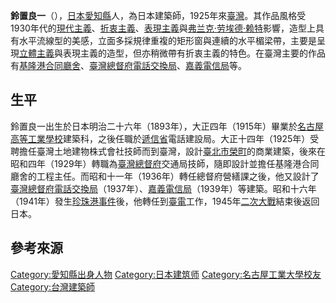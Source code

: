 '''鈴置良一'''（{{bd|1893年||？}}），[[日本|日本]][[愛知縣|愛知縣]]人，為日本建築師，1925年來[[臺灣|臺灣]]{{r|李}}。其作品風格受1930年代的[[現代主義|現代主義]]、[[折衷主義|折衷主義]]、[[表現主義|表現主義]]與[[弗兰克·劳埃德·赖特|弗兰克·劳埃德·赖特]]影響，造型上具有水平流線型的美感{{r|李}}，立面多採規律重複的矩形窗與連續的水平楣梁帶{{r|史}}，主要是呈現[[立體主義|立體主義]]與表現主義的造型，但亦稍微帶有折衷主義的特色{{r|臺}}。在臺灣主要的作品有[[海港大樓|基隆港合同廳舍]]、[[臺灣總督府電話交換局|臺灣總督府電話交換局]]、[[原嘉義電信局|嘉義電信局]]等{{r|李}}。
== 生平 ==
鈴置良一出生於日本明治二十六年（1893年），大正四年（1915年）畢業於[[名古屋高等工業學校|名古屋高等工業學校]]建築科，之後任職於[[遞信省_(日本)|遞信省]]電話建設局{{r|李}}。大正十四年（1925年）受聘擔任臺灣土地建物株式會社技師而到臺灣，設計[[臺北市|臺北市]][[榮町_(台北市)|榮町]]的商業建築，後來在昭和四年（1929年）轉職為[[臺灣總督府|臺灣總督府]]交通局技師，隨即設計並擔任基隆港合同廳舍的工程主任{{r|史}}。而昭和十一年（1936年）轉任總督府營繕課之後，他又設計了[[臺灣總督府電話交換局|臺灣總督府電話交換局]]（1937年）、[[原嘉義電信局|嘉義電信局]]（1939年）等建築{{r|臺}}。昭和十六年（1941年）發生[[珍珠港事件|珍珠港事件]]後，他轉任到[[臺電|臺電]]工作，1945年[[二次大戰|二次大戰]]結束後返回日本{{r|臺}}。

== 參考來源 ==
{{reflist|refs=
<ref name="李">{{cite book|author=[[李乾朗|李乾朗]]|title= 《台灣古建築圖解事典》 |edition= 四版五刷 |date=2009-04-10 |publisher=[[遠流出版公司|遠流出版公司]] |location=台北市 |isbn= 967-32-4957-X |pages=208頁}}</ref>
<ref name="史">{{cite book |title=《台灣歷史建築百景專輯》 |date=2004-06-30 |edition=二版一刷 |publisher=[[行政院文化建設委員會|行政院文化建設委員會]] |location=臺北市 |isbn=957-01-2749-X |pages=32頁}}</ref>
<ref name="臺">{{cite web |url=http://memory.ncl.edu.tw/tm_cgi/hypage.cgi?HYPAGE=toolbox_figure_detail.hpg&project_id=twpeop&dtd_id=15&subject_name=%E8%87%BA%E7%81%A3%E4%BA%BA%E7%89%A9%E8%AA%8C%281895-1945%29&subject_url=toolbox_figure.hpg&xml_id=0000296028&who=%E9%88%B4%E7%BD%AE%E8%89%AF%E4%B8%80 |language=zh-tw |title=鈴置良一 |publisher=臺灣記憶 |author=郭啟傳 |accessdate=2011-05-03 |archive-date=2016-03-04 |archive-url=https://web.archive.org/web/20160304200122/http://memory.ncl.edu.tw/tm_cgi/hypage.cgi?HYPAGE=toolbox_figure_detail.hpg&project_id=twpeop&dtd_id=15&subject_name=%E8%87%BA%E7%81%A3%E4%BA%BA%E7%89%A9%E8%AA%8C(1895-1945)&subject_url=toolbox_figure.hpg&xml_id=0000296028&who=%E9%88%B4%E7%BD%AE%E8%89%AF%E4%B8%80 |dead-url=no }}</ref>}}

[[Category:愛知縣出身人物|Category:愛知縣出身人物]]
[[Category:日本建筑师|Category:日本建筑师]]
[[Category:名古屋工業大學校友|Category:名古屋工業大學校友]]
[[Category:台灣建築師|Category:台灣建築師]]